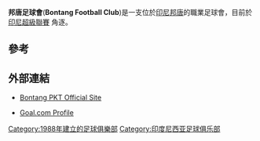 {{Infobox football club |
  clubname = 邦唐足球會|
  image    = <!-- 檔案不存在 BontangFC.png ，可從英文維基百科取得 -->|
  fullname = Bontang Football Club |
  nickname = '' The [[Equator|Equator]] Deer'' {{br}} ''Tursina Hill [[Army|Army]]|
  founded  = {{Start date and age|df=yes|1988|6|8}}<ref name=autogenerated1>[http://www.pupukkaltim.com/index.php?co=f404 Pt. Pupuk Kaltim<!-- Bot generated title -->]</ref>|
  ground   = [[Mulawarman_Stadium|Mulawarman Stadium]]<br>[[Bontang|Bontang]], [[Indonesia|Indonesia]]|
  capacity = 12,000|
  owner    =  |
  chairman = {{flagicon|Indonesia}} [[Sofyan_Hasdam|Sofyan Hasdam]]|
  manager  = {{flagicon|Indonesia}} [[Andi_Satya_Adi_Saputra|Andi Satya Adi Saputra]]|
  CEO      =  |
  coach    = {{flagicon|Guinea}} [[Fodé_Camara|Fodé Camara]] ||
  league   = [[印尼超級聯賽|印尼超級聯賽]] |
 season   = 2011–12 |
  pattern_la1=_whitelines|pattern_b1=_adidas_white_piping|pattern_ra1=_whitelines|
  leftarm1=009900|body1=009900|rightarm1=009900|shorts1=009900|socks1=009900|
  pattern_la2=_whitelines|pattern_b2=_adidas_white_piping|pattern_ra2=_whitelines|
  leftarm2=003153|body2=003153|rightarm2=003153|shorts2=003153|socks2=003153|
}}

'''邦唐足球會'''('''Bontang Football Club''')是一支位於[[印尼|印尼]][[邦唐|邦唐]]的職業足球會，目前於[[印尼超級聯賽|印尼超級聯賽]] 角逐。

==參考==
{{Reflist}}

==外部連結==
*{{id icon}} [https://web.archive.org/web/20130919220110/http://bontangfc.org/ Bontang PKT Official Site]
*{{en icon}} [http://www.goal.com/en-sg/teams/indonesia/1255/bontang-fc Goal.com Profile] {{Wayback|url=http://www.goal.com/en-sg/teams/indonesia/1255/bontang-fc |date=20140430043630 }}

[[Category:1988年建立的足球俱樂部|Category:1988年建立的足球俱樂部]]
[[Category:印度尼西亚足球俱乐部|Category:印度尼西亚足球俱乐部]]